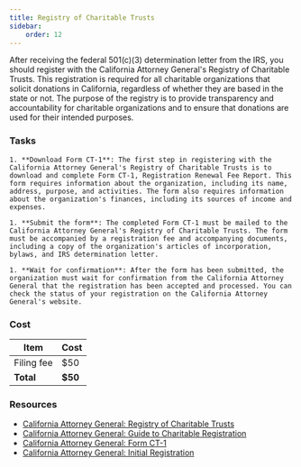 ```yaml
---
title: Registry of Charitable Trusts
sidebar:
    order: 12
---
```


After receiving the federal 501(c)(3) determination letter from the IRS, you should register with the California Attorney General's Registry of Charitable Trusts. This registration is required for all charitable organizations that solicit donations in California, regardless of whether they are based in the state or not. The purpose of the registry is to provide transparency and accountability for charitable organizations and to ensure that donations are used for their intended purposes.

### Tasks

<Steps>

    1. **Download Form CT-1**: The first step in registering with the California Attorney General's Registry of Charitable Trusts is to download and complete Form CT-1, Registration Renewal Fee Report. This form requires information about the organization, including its name, address, purpose, and activities. The form also requires information about the organization's finances, including its sources of income and expenses.

    1. **Submit the form**: The completed Form CT-1 must be mailed to the California Attorney General's Registry of Charitable Trusts. The form must be accompanied by a registration fee and accompanying documents, including a copy of the organization's articles of incorporation, bylaws, and IRS determination letter.

    1. **Wait for confirmation**: After the form has been submitted, the organization must wait for confirmation from the California Attorney General that the registration has been accepted and processed. You can check the status of your registration on the California Attorney General's website.

</Steps>

### Cost

| Item                   | Cost  |
|------------------------|-------|
| Filing fee             | $50   |
| **Total**              | **$50** |

### Resources

- [California Attorney General: Registry of Charitable Trusts](https://oag.ca.gov/charities)
- [California Attorney General: Guide to Charitable Registration](https://oag.ca.gov/sites/all/files/agweb/pdfs/charities/publications/guide_for_charities.pdf)
- [California Attorney General: Form CT-1](https://oag.ca.gov/system/files/media/ct1-form.pdf)
- [California Attorney General: Initial Registration](https://oag.ca.gov/charities/initial-reg)